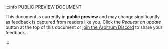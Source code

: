 :::info PUBLIC PREVIEW DOCUMENT

This document is currently in **public preview** and may change significantly as feedback is captured from readers like you. Click the _Request an update_
button at the top of this document or [join the Arbitrum Discord](https://discord.gg/arbitrum) to share your feedback.

:::
